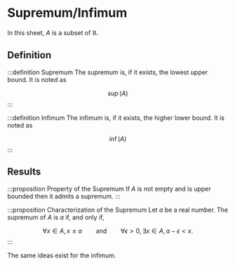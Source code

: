 # Supremum/Infimum

In this sheet, $A$ is a subset of $\mathbb R$.

## Definition

:::definition Supremum
The supremum is, if it exists, the lowest upper bound. It is noted as

$$
\operatorname{sup}(A)
$$
:::

:::definition Infimum
The infimum is, if it exists, the higher lower bound. It is noted as

$$
\operatorname{inf}(A)
$$
:::

## Results

:::proposition Property of the Supremum
If $A$ is not empty and is upper bounded then it admits a supremum.
:::

:::proposition Characterization of the Supremum
Let $a$ be a real number. The supremum of $A$ is $a$ if, and only if,

$$
\forall x \in A, x \leq a \qquad \text{and} \qquad \forall \epsilon > 0, \exists x \in A, a - \epsilon < x.
$$
:::

The same ideas exist for the infimum.
